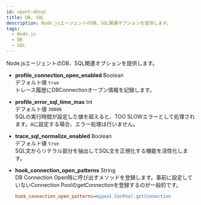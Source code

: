```yaml
---
id: agent-dbsql
title: DB, SQL
description: Node.jsエージェントのDB、SQL関連オプションを提供します。
tags:
  - Node.js
  - DB
  - SQL
---
```


Node.jsエージェントのDB、SQL関連オプションを提供します。

-   **profile_connection_open_enabled** <span class='type'>Boolean</span><br/>
    デフォルト値 `true`<br/>
    トレース履歴にDBConnectionオープン情報を記録します。

-   **profile_error_sql_time_max** <span class='type'>Int</span><br/>
    デフォルト値 `30000`<br/>
    SQLの実行時間が設定した値を超えると、TOO SLOWエラーとして処理されます。`0`に設定する場合、エラー処理は行いません。

-   **trace_sql_normalize_enabled** <span class='type'>Boolean</span><br/>
    デフォルト値 `true`<br/>
    SQL文からリテラル部分を抽出してSQL文を正規化する機能を活性化します。

-   **hook_connection_open_patterns** <span class='type'>String</span><br/>
      DB Connection Open時に呼び出すメソッドを登録します。事前に設定していないConnection PoolのgetConnectionを登録するのが一般的です。

    ```ini title='예시'
    hook_connection_open_patterns=mypool.ConPool.getConnection
    ```
